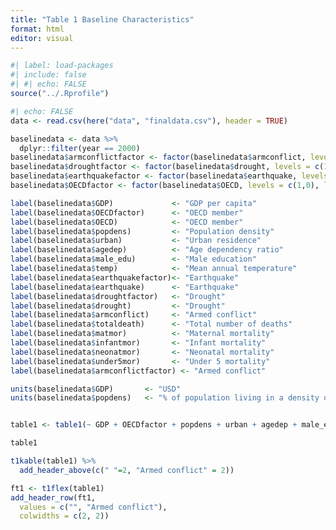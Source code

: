 ```yaml
---
title: "Table 1 Baseline Characteristics"
format: html
editor: visual
---
```


```r
#| label: load-packages
#| include: false
#| #| echo: FALSE
source("../.Rprofile")
```

```r
#| echo: FALSE
data <- read.csv(here("data", "finaldata.csv"), header = TRUE)
```

```r
baselinedata <- data %>%
  dplyr::filter(year == 2000)
baselinedata$armconflictfactor <- factor(baselinedata$armconflict, levels = c(0,1), labels = c("No armed conflict", "Armed conflict"))
baselinedata$droughtfactor <- factor(baselinedata$drought, levels = c(1,0), labels = c("Yes", "No"))
baselinedata$earthquakefactor <- factor(baselinedata$earthquake, levels = c(1,0), labels = c("Yes", "No"))
baselinedata$OECDfactor <- factor(baselinedata$OECD, levels = c(1,0), labels = c("Yes", "No"))

label(baselinedata$GDP)             <- "GDP per capita"
label(baselinedata$OECDfactor)      <- "OECD member"
label(baselinedata$OECD)            <- "OECD member"
label(baselinedata$popdens)         <- "Population density"
label(baselinedata$urban)           <- "Urban residence"
label(baselinedata$agedep)          <- "Age dependency ratio"
label(baselinedata$male_edu)        <- "Male education"
label(baselinedata$temp)            <- "Mean annual temperature"
label(baselinedata$earthquakefactor)<- "Earthquake"
label(baselinedata$earthquake)      <- "Earthquake"
label(baselinedata$droughtfactor)   <- "Drought"
label(baselinedata$drought)         <- "Drought"
label(baselinedata$armconflict)     <- "Armed conflict"
label(baselinedata$totaldeath)      <- "Total number of deaths"
label(baselinedata$matmor)          <- "Maternal mortality"
label(baselinedata$infantmor)       <- "Infant mortality"
label(baselinedata$neonatmor)       <- "Neonatal mortality"
label(baselinedata$under5mor)       <- "Under 5 mortality"
label(baselinedata$armconflictfactor) <- "Armed conflict"

units(baselinedata$GDP)       <- "USD"
units(baselinedata$popdens)   <- "% of population living in a density of >1,000 people/km^2"


table1 <- table1(~ GDP + OECDfactor + popdens + urban + agedep + male_edu + temp + earthquakefactor + droughtfactor + totaldeath + matmor + infantmor + neonatmor + under5mor | armconflictfactor, data = baselinedata, render.continuous = c(.="Median [Min, Max]"), overall=c(left="Total"))
```

```r
table1
```

```r
t1kable(table1) %>%
  add_header_above(c(" "=2, "Armed conflict" = 2))
```

```r
ft1 <- t1flex(table1) 
add_header_row(ft1,
  values = c("", "Armed conflict"),
  colwidths = c(2, 2))
```

